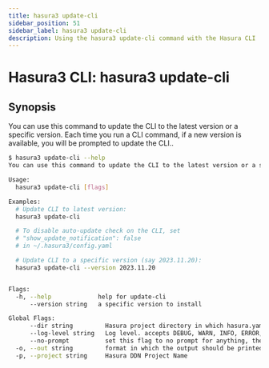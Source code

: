 ```yaml
---
title: hasura3 update-cli
sidebar_position: 51
sidebar_label: hasura3 update-cli
description: Using the hasura3 update-cli command with the Hasura CLI
---
```


# Hasura3 CLI: hasura3 update-cli 

## Synopsis
You can use this command to update the CLI to the latest version or a specific version. Each time you run a CLI command, if a new version is available, you will be prompted to update the CLI..

```bash
$ hasura3 update-cli --help
You can use this command to update the CLI to the latest version or a specific version. Each time you run a CLI command, if a new version is available, you will be prompted to update the CLI.

Usage:
  hasura3 update-cli [flags]

Examples:
  # Update CLI to latest version:
  hasura3 update-cli

  # To disable auto-update check on the CLI, set
  # "show_update_notification": false
  # in ~/.hasura3/config.yaml

  # Update CLI to a specific version (say 2023.11.20):
  hasura3 update-cli --version 2023.11.20


Flags:
  -h, --help             help for update-cli
      --version string   a specific version to install

Global Flags:
      --dir string         Hasura project directory in which hasura.yaml is present (default ".")
      --log-level string   Log level. accepts DEBUG, WARN, INFO, ERROR, FATAL (default "INFO")
      --no-prompt          set this flag to no prompt for anything, the command fails if any input is missing
  -o, --out string         format in which the output should be printed, accepts table, json and yaml (default "table")
  -p, --project string     Hasura DDN Project Name
```

